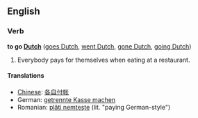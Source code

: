 ==English==
===Verb===
'''to go [[Dutch]]''' ([[goes Dutch]], [[went Dutch]], [[gone Dutch]], [[going Dutch]])

#Everybody pays for themselves when eating at a restaurant.

====Translations====
*[[Chinese]]: [[各自付帐]]
*German: [[getrennte Kasse machen]]
*Romanian: [[plăti nemţeşte]] (lit. "paying German-style")